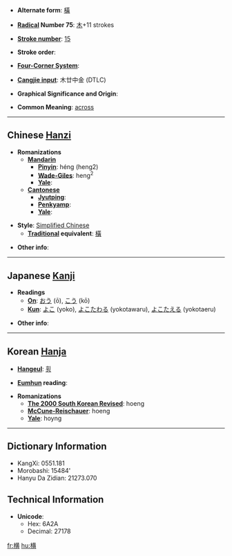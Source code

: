 * '''Alternate form''': [[橫]]

* '''[[Wiktionary:Chinese radical index| Radical]] Number 75''': [[Wiktionary:Chinese radical index 木|木]]+11 strokes

* '''[[Wiktionary:Chinese total strokes index|Stroke number]]''': [[Wiktionary:Chinese total strokes index 15|15]]

* '''Stroke order''': 

* '''[[Wiktionary:Chinese four corner index|Four-Corner System]]''': 

* '''[[Wiktionary:Chinese Cangjie index|Cangjie input]]''': 木廿中金 (DTLC)

* '''Graphical Significance and Origin''': 

* '''Common Meaning''': [[across]]

----

== Chinese [[Hanzi]] ==

* '''Romanizations'''
** '''[[Mandarin]]'''
*** '''[[Pinyin]]''': héng (heng2)
*** '''[[Wade-Giles]]''': heng<sup>2</sup>
*** '''[[Yale]]''': 
** '''[[Cantonese]]'''
*** '''[[Jyutping]]''':
*** '''[[Penkyamp]]''': 
*** '''[[Yale]]''': 

* '''Style''': [[Simplified Chinese]] 
** '''[[Traditional Chinese|Traditional]] equivalent''': [[橫]]

* '''Other info''': 

----

== Japanese [[Kanji]] ==

* '''Readings'''
** '''[[On]]''': [[おう]] (ō), [[こう]] (kō)
** '''[[Kun]]''': [[よこ]] (yoko), [[よこたわる]] (yokotawaru), [[よこたえる]] (yokotaeru)

* '''Other info''':  

----

== Korean [[Hanja]] ==

* '''[[Hangeul]]''': [[횡]]

* '''[[Eumhun]] reading''': 

* '''Romanizations'''
** '''[[The 2000 South Korean Revised Romanization|The 2000 South Korean Revised]]''': hoeng
** '''[[McCune-Reischauer]]''': hoeng
** '''[[Yale]]''': hoyng

----

== Dictionary Information ==

* KangXi: 0551.181
* Morobashi: 15484'
* Hanyu Da Zidian: 21273.070

== Technical Information ==

* '''Unicode''':
** Hex: 6A2A
** Decimal: 27178

[[fr:横]]
[[hu:横]]